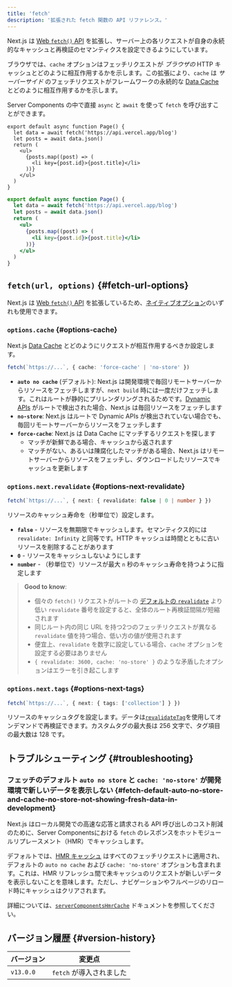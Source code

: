 ```yaml
---
title: 'fetch'
description: '拡張された fetch 関数の API リファレンス。'
---
```


Next.js は [Web `fetch()` API](https://developer.mozilla.org/docs/Web/API/Fetch_API) を拡張し、サーバー上の各リクエストが自身の永続的なキャッシュと再検証のセマンティクスを設定できるようにしています。

ブラウザでは、`cache` オプションはフェッチリクエストが _ブラウザの_ HTTP キャッシュとどのように相互作用するかを示します。この拡張により、`cache` は _サーバーサイド_ のフェッチリクエストがフレームワークの永続的な [Data Cache](/docs/app/building-your-application/caching#data-cache) とどのように相互作用するかを示します。

Server Components の中で直接 `async` と `await` を使って `fetch` を呼び出すことができます。

<Tabs>
<TabItem value="tsx" label="TypeScript">

```tsx title="app/page.tsx" switcher
export default async function Page() {
  let data = await fetch('https://api.vercel.app/blog')
  let posts = await data.json()
  return (
    <ul>
      {posts.map((post) => (
        <li key={post.id}>{post.title}</li>
      ))}
    </ul>
  )
}
```

</TabItem>
<TabItem value="jsx" label="JavaScript">

```jsx title="app/page.js" switcher
export default async function Page() {
  let data = await fetch('https://api.vercel.app/blog')
  let posts = await data.json()
  return (
    <ul>
      {posts.map((post) => (
        <li key={post.id}>{post.title}</li>
      ))}
    </ul>
  )
}
```

</TabItem>
</Tabs>

## `fetch(url, options)` {#fetch-url-options}

Next.js は [Web `fetch()` API](https://developer.mozilla.org/docs/Web/API/Fetch_API) を拡張しているため、[ネイティブオプション](https://developer.mozilla.org/docs/Web/API/fetch#parameters)のいずれも使用できます。

### `options.cache` {#options-cache}

Next.js [Data Cache](/docs/app/building-your-application/caching#data-cache) とどのようにリクエストが相互作用するべきか設定します。

```ts
fetch(`https://...`, { cache: 'force-cache' | 'no-store' })
```

- **`auto no cache`** (デフォルト): Next.js は開発環境で毎回リモートサーバーからリソースをフェッチしますが、`next build` 時には一度だけフェッチします。これはルートが静的にプリレンダリングされるためです。[Dynamic APIs](/docs/app/building-your-application/rendering/server-components#dynamic-rendering) がルートで検出された場合、Next.js は毎回リソースをフェッチします
- **`no-store`**: Next.js はルートで Dynamic APIs が検出されていない場合でも、毎回リモートサーバーからリソースをフェッチします
- **`force-cache`**: Next.js は Data Cache にマッチするリクエストを探します
  - マッチが新鮮である場合、キャッシュから返されます
  - マッチがない、あるいは陳腐化したマッチがある場合、Next.js はリモートサーバーからリソースをフェッチし、ダウンロードしたリソースでキャッシュを更新します

### `options.next.revalidate` {#options-next-revalidate}

```ts
fetch(`https://...`, { next: { revalidate: false | 0 | number } })
```

リソースのキャッシュ寿命を（秒単位で）設定します。

- **`false`** - リソースを無期限でキャッシュします。セマンティクス的には `revalidate: Infinity` と同等です。HTTP キャッシュは時間とともに古いリソースを削除することがあります
- **`0`** - リソースをキャッシュしないようにします
- **`number`** - （秒単位で）リソースが最大 `n` 秒のキャッシュ寿命を持つように指定します

> **Good to know**:
>
> - 個々の `fetch()` リクエストがルートの [デフォルトの `revalidate`](/docs/app/api-reference/file-conventions/route-segment-config#revalidate) より低い `revalidate` 番号を設定すると、全体のルート再検証間隔が短縮されます
> - 同じルート内の同じ URL を持つ2つのフェッチリクエストが異なる `revalidate` 値を持つ場合、低い方の値が使用されます
> - 便宜上、`revalidate` を数字に設定している場合、`cache` オプションを設定する必要はありません
> - `{ revalidate: 3600, cache: 'no-store' }` のような矛盾したオプションはエラーを引き起こします

### `options.next.tags` {#options-next-tags}

```ts
fetch(`https://...`, { next: { tags: ['collection'] } })
```

リソースのキャッシュタグを設定します。データは[`revalidateTag`](https://nextjs.org/docs/app/api-reference/functions/revalidateTag)を使用してオンデマンドで再検証できます。カスタムタグの最大長は 256 文字で、タグ項目の最大数は 128 です。

## トラブルシューティング {#troubleshooting}

### フェッチのデフォルト `auto no store` と `cache: 'no-store'` が開発環境で新しいデータを表示しない {#fetch-default-auto-no-store-and-cache-no-store-not-showing-fresh-data-in-development}

Next.js はローカル開発での高速な応答と請求される API 呼び出しのコスト削減のために、Server Componentsにおける `fetch` のレスポンスをホットモジュールリプレースメント（HMR）でキャッシュします。

デフォルトでは、[HMR キャッシュ](/docs/app/api-reference/config/next-config-js/serverComponentsHmrCache) はすべてのフェッチリクエストに適用され、デフォルトの `auto no cache` および `cache: 'no-store'` オプションも含まれます。これは、HMR リフレッシュ間で未キャッシュのリクエストが新しいデータを表示しないことを意味します。ただし、ナビゲーションやフルページのリロード時にキャッシュはクリアされます。

詳細については、[`serverComponentsHmrCache`](/docs/app/api-reference/config/next-config-js/serverComponentsHmrCache) ドキュメントを参照してください。

## バージョン履歴 {#version-history}

| バージョン | 変更点                   |
| ---------- | ------------------------ |
| `v13.0.0`  | `fetch` が導入されました |
